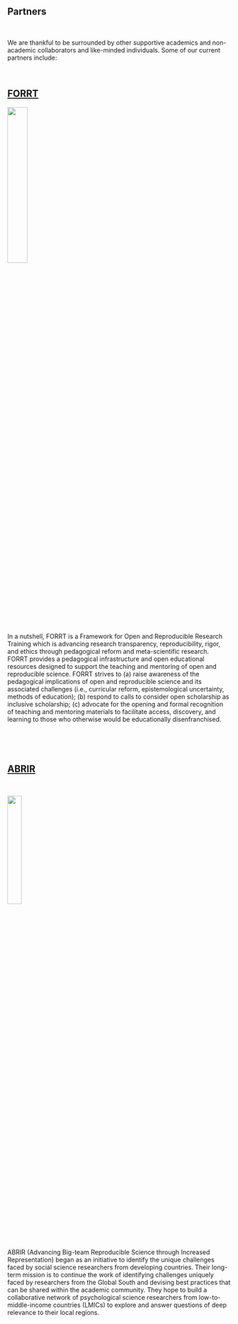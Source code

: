 <div align="center">
# **Partners**
</div>
&nbsp;

<div align="justify">
We are thankful to be surrounded by other supportive academics and non-academic collaborators and like-minded individuals. Some of our current partners include:
</div>
&nbsp;

<div align="center">
## <a href="https://forrt.org/" target="_blank">**FORRT**</a>
<img src="C:\Users\44793\Documents\R\femlabwebpage\FORRT.png"  width="30%" height="30%"></div>
<div align="justify">
In a nutshell, FORRT is a Framework for Open and Reproducible Research Training which is advancing research transparency, reproducibility, rigor, and ethics through pedagogical reform and meta-scientific research. FORRT provides a pedagogical infrastructure and open educational resources designed to support the teaching and mentoring of open and reproducible science. FORRT strives to (a) raise awareness of the pedagogical implications of open and reproducible science and its associated challenges (i.e., curricular reform, epistemological uncertainty, methods of education); (b) respond to calls to consider open scholarship as inclusive scholarship; (c) advocate for the opening and formal recognition of teaching and mentoring materials to facilitate access, discovery, and learning to those who otherwise would be educationally disenfranchised.
&nbsp;

&nbsp;

&nbsp;

</div>
<div align="center">
## <a href="https://abrirpsy.org/" target="_blank">**ABRIR**</a>
&nbsp;

<img src="C:\Users\44793\Documents\R\femlabwebpage\ABRIR.png"  width="25%" height="25%"></div>
&nbsp;

<div align="justify">
ABRIR (Advancing Big-team Reproducible Science through Increased Representation) began as an initiative to identify the unique challenges faced by social science researchers from developing countries. Their long-term mission is to continue the work of identifying challenges uniquely faced by researchers from the Global South and devising best practices that can be shared within the academic community. They hope to build a collaborative network of psychological science researchers from low-to-middle-income countries (LMICs) to explore and answer questions of deep relevance to their local regions. 
</div>
&nbsp;

&nbsp;







